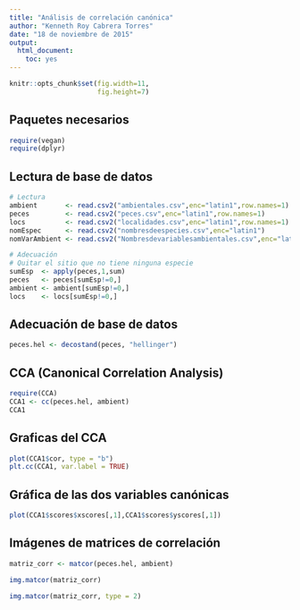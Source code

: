 ```yaml
---
title: "Análisis de correlación canónica"
author: "Kenneth Roy Cabrera Torres"
date: "18 de noviembre de 2015"
output: 
  html_document: 
    toc: yes
---
```



```r
knitr::opts_chunk$set(fig.width=11, 
                      fig.height=7)
```


## Paquetes necesarios
```r
require(vegan)
require(dplyr)
```

## Lectura de base de datos

```r
# Lectura
ambient       <- read.csv2("ambientales.csv",enc="latin1",row.names=1)
peces         <- read.csv2("peces.csv",enc="latin1",row.names=1)
locs          <- read.csv2("localidades.csv",enc="latin1",row.names=1)
nomEspec      <- read.csv2("nombresdeespecies.csv",enc="latin1")
nomVarAmbient <- read.csv2("Nombresdevariablesambientales.csv",enc="latin1")

# Adecuación
# Quitar el sitio que no tiene ninguna especie
sumEsp  <- apply(peces,1,sum)
peces   <- peces[sumEsp!=0,]
ambient <- ambient[sumEsp!=0,]
locs    <- locs[sumEsp!=0,]

```

## Adecuación de base de datos
```r
peces.hel <- decostand(peces, "hellinger")
``` 

## CCA (Canonical Correlation Analysis)

```r
require(CCA)
CCA1 <- cc(peces.hel, ambient)
CCA1

```

## Graficas del CCA

```r
plot(CCA1$cor, type = "b")
plt.cc(CCA1, var.label = TRUE)
```

## Gráfica de las dos variables canónicas

```r
plot(CCA1$scores$xscores[,1],CCA1$scores$yscores[,1])
```

## Imágenes de matrices de correlación

```r
matriz_corr <- matcor(peces.hel, ambient)

img.matcor(matriz_corr)

img.matcor(matriz_corr, type = 2)
```

